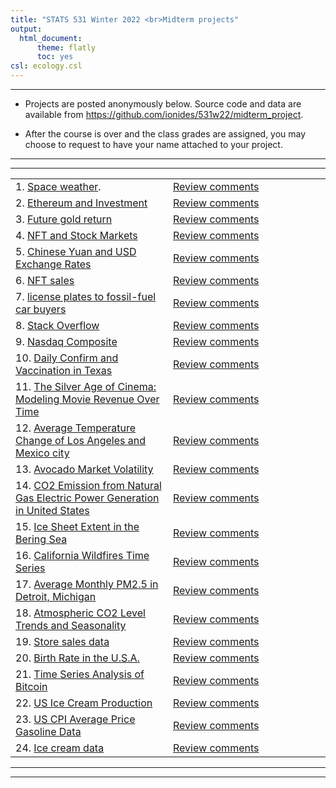 ```yaml
---
title: "STATS 531 Winter 2022 <br>Midterm projects"
output:
  html_document:
      theme: flatly
      toc: yes
csl: ecology.csl
---
```


---------

* Projects are posted anonymously below. Source code and data are available from [https://github.com/ionides/531w22/midterm_project](https://github.com/ionides/531w22/tree/master/midterm_project).

* After the course is over and the class grades are assigned, you may choose to request to have your name attached to your project.

-----------

----------

| | |
|:----|:----|
| 1. [Space weather](https://ionides.github.io/531w22/midterm_project/project01/Blinded.html). <br> | [Review comments](project01/comments.html) |
| 2. [Ethereum and Investment](https://ionides.github.io/531w22/midterm_project/project02/blinded.html) | [Review comments](project02/comments.html) |
| 3. [Future gold return](https://ionides.github.io/531w22/midterm_project/project03/blinded.html) | [Review comments](project03/comments.html) |
| 4. [NFT and Stock Markets](https://ionides.github.io/531w22/midterm_project/project04/blinded.html) | [Review comments](project04/comments.html) |
| 5. [Chinese Yuan and USD Exchange Rates](https://ionides.github.io/531w22/midterm_project/project05/blinded.html) | [Review comments](project05/comments.html) |
| 6. [NFT sales](https://ionides.github.io/531w22/midterm_project/project06/blinded.html) | [Review comments](project06/comments.html) | 
| 7. [license plates to fossil-fuel car buyers](https://ionides.github.io/531w22/midterm_project/project07/blinded.html) | [Review comments](project07/comments.html) |
| 8. [Stack Overflow](https://ionides.github.io/531w22/midterm_project/project08/blinded.html) | [Review comments](project08/comments.html) |
| 9. [Nasdaq Composite](https://ionides.github.io/531w22/midterm_project/project09/blinded.html) | [Review comments](project09/comments.html) |
| 10. [Daily Confirm and Vaccination in Texas](https://ionides.github.io/531w22/midterm_project/project10/blinded.html) | [Review comments](project10/comments.html) |
| 11. [The Silver Age of Cinema: Modeling Movie Revenue Over Time](https://ionides.github.io/531w22/midterm_project/project11/blinded.html) | [Review comments](project11/comments.html) |
| 12. [Average Temperature Change of Los Angeles and Mexico city](https://ionides.github.io/531w22/midterm_project/project12/Blinded.html) | [Review comments](project12/comments.html) |
| 13. [Avocado Market Volatility](https://ionides.github.io/531w22/midterm_project/project13/blinded.html) | [Review comments](project13/comments.html) |
| 14. [CO2 Emission from Natural Gas Electric Power Generation in United States](https://ionides.github.io/531w22/midterm_project/project14/blinded.html) | [Review comments](project14/comments.html) |
| 15. [Ice Sheet Extent in the Bering Sea](https://ionides.github.io/531w22/midterm_project/project15/blinded.html) | [Review comments](project15/comments.html) |
| 16. [California Wildfires Time Series](https://ionides.github.io/531w22/midterm_project/project16/blinded.html) | [Review comments](project16/comments.html) |
| 17. [Average Monthly PM2.5 in Detroit, Michigan](https://ionides.github.io/531w22/midterm_project/project17/blinded.html) | [Review comments](project17/comments.html) |
| 18. [Atmospheric CO2 Level Trends and Seasonality](https://ionides.github.io/531w22/midterm_project/project18/blinded.html) | [Review comments](project18/comments.html) |
| 19. [Store sales data](https://ionides.github.io/531w22/midterm_project/project19/blinded.html) | [Review comments](project19/comments.html) |
| 20. [Birth Rate in the U.S.A.](https://ionides.github.io/531w22/midterm_project/project20/blinded.html) | [Review comments](project20/comments.html) |
| 21. [Time Series Analysis of Bitcoin](https://ionides.github.io/531w22/midterm_project/project21/blinded.html) | [Review comments](project21/comments.html) |
| 22. [US Ice Cream Production](https://ionides.github.io/531w22/midterm_project/project22/blinded.html) | [Review comments](project22/comments.html) |
| 23. [US CPI Average Price Gasoline Data](https://ionides.github.io/531w22/midterm_project/project23/blinded.html) | [Review comments](project23/comments.html) |
| 24. [Ice cream data](https://ionides.github.io/531w22/midterm_project/project24/blinded.html) | [Review comments](project24/comments.html) |

----------

-----------
